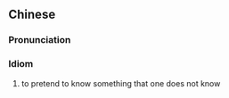 {{also|强不知以为知}}
==Chinese==
{{zh-forms|s=强不知以为知|type=1221}}

===Pronunciation===
{{zh-pron
|m=qiǎng 不zhī yǐwéi zhī
|c=koeng5 bat1 zi1 ji5 wai4 zi1
|cat=id
}}

===Idiom===
{{zh-idiom}}

# to pretend to know something that one does not know